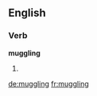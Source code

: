 ==English==

===Verb===
'''muggling'''

# {{present participle of|muggle}}

[[de:muggling]]
[[fr:muggling]]